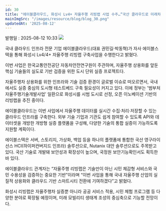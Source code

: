 ```yaml
---
id: 30
title: "에이블클라우드, 화성시 Lv4+ 자율주행 리빙랩 사업 수주…“국산 클라우드로 미래차 실증 기반 구축”"
mainImgSrc: "/images/resource/blog/blog_30.png"
updatedAt: '2025-08-12'
---
```



<Title>에이블클라우드, 화성시 Lv4+ 자율주행 리빙랩 사업 수주…“국산 클라우드로 미래차 실증 기반 구축”</Title>
<IssueDate>발행일 : 2025-08-12 10:33</IssueDate>

<ImageWrapper>
  <img src='/images/resource/blog/blog_30.png' className="m-auto" />
</ImageWrapper>

국내 클라우드 인프라 전문 기업 에이블클라우드(대표 권민길·박동혁)가 자사 에이블스택을 통해 화성시 Lv4/4+ 자율주행 리빙랩 구축사업을 수행한다고 밝혔다.

이번 사업은 한국교통안전공단 자동차안전연구원이 주관하며, 자율주행 상용화를 앞둔 핵심 기술들의 실도로 기반 검증을 위한 도시 단위 실증 프로젝트다.

자율주행차 상용화를 위한 인프라와 기술 검증 환경이 글로벌 이슈로 떠오르면서, 국내에서도 실증 중심의 도시형 테스트베드 구축 필요성이 커지고 있다. 이에 정부는 '범부처 자율주행기술개발사업' 일환으로 화성시를 시범 도시로 선정, 오픈 이노베이션 기반의 리빙랩을 추진 중이다.

에이블클라우드는 이번 사업에서 자율주행 데이터를 실시간 수집·처리·저장할 수 있는 클라우드 인프라를 구축한다. 외부 기술 기업과 기관도 쉽게 참여할 수 있도록 API와 데이터셋을 개방한 개방형 실증 플랫폼을 구성해, 다양한 기술의 통합 실증이 가능하도록 지원할 계획이다.

에이블스택은 서버, 스토리지, 가상화, 백업 등을 하나의 플랫폼에 통합한 국산 영구라이선스 HCI(하이퍼컨버지드 인프라) 솔루션으로, Nutanix 대안 솔루션으로도 주목받고 있다. 국산 기술로 개발돼 보안성과 확장성이 높으며, 국정원 보안기능확인서도 획득한 바 있다.

에이블클라우드 관계자는 “자율주행 리빙랩은 기술만이 아닌 시민 체감형 서비스와 국민 수용성을 검증하는 중요한 기반”이라며 “이번 사업을 통해 국내 자율주행 산업의 실질적 상용화와 클라우드 기반 스마트시티 전환에 기여하겠다”고 밝혔다.

화성시 리빙랩은 자율주행차 실증뿐 아니라 공공 서비스 적용, 시민 체험 프로그램 등 다양한 분야로 확장될 예정이며, 미래 모빌리티 생태계 조성의 중심축으로 기능할 전망이다.
